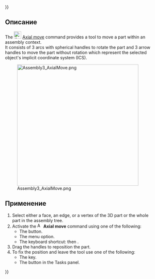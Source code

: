 {{UnfinishedDocu{{#translation:}}}}
<languages/>

{{Docnav/ru
|[[Assembly3_MovePart/ru|Move part]]
|[[Assembly3_QuickMove/ru|Quick move]]
|[[Assembly3_Workbench/ru|Assembly3]]
|IconL=Assembly_Move.svg‎‎
|IconR=Assembly_QuickMove.svg‎‎
|IconC=Assembly3_workbench_icon.svg
}}

{{GuiCommand/ru
|Name/ru=Assembly3 AxialMove
|Icon=Assembly_AxialMove.svg
|MenuLocation=Assembly3 → Axial move part
|Workbenches=[[Assembly3_Workbench/ru|Assembly3]]
|Shortcut={{KEY|A}} потом {{KEY|A}}
}}

==Описание==

The [[Image:Assembly_AxialMove.svg|24px]] [[Assembly3_AxialMove|Axial move]] command provides a tool to move a part within an assembly context. </br> It consists of 3 arcs with spherical handles to rotate the part and 3 arrow handles to move the part without rotation which represent the selected object's implicit coordinate system (ICS).

[[Image:Assembly3_AxialMove.png|400px]]

==Применение==

# Select either a face, an edge, or a vertex of the 3D part or the whole part in the assembly tree.
# Activate the [[Image:Assembly_AxialMove.svg|16px]] '''Axial move''' command using one of the following:
#* The {{Button|[[Image:Assembly_AxialMove.svg|16px]] [[Assembly3_AxialMove|Axial move part]]}} button.
#* The {{MenuCommand|Assembly3 → [[Image:Assembly_AxialMove.svg|16px]] Axial move part}} menu option.
#* The keyboard shortcut: {{KEY|A}} then {{KEY|A}}.
# Drag the handles to reposition the part.
# To fix the position and leave the tool use one of the following:
#* The {{KEY|Esc}} key.
#* The {{Button|OK}} button in the Tasks panel.


{{Docnav/ru
|[[Assembly3_MovePart/ru|Move part]]
|[[Assembly3_QuickMove/ru|Quick move]]
|[[Assembly3_Workbench/ru|Assembly3]]
|IconL=Assembly_Move.svg‎‎
|IconR=Assembly_QuickMove.svg‎‎
|IconC=Assembly3_workbench_icon.svg
}}

{{Userdocnavi{{#translation:}}}}